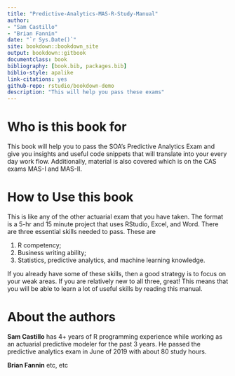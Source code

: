 ```yaml
--- 
title: "Predictive-Analytics-MAS-R-Study-Manual"
author: 
- "Sam Castillo"
- "Brian Fannin"
date: "`r Sys.Date()`"
site: bookdown::bookdown_site
output: bookdown::gitbook
documentclass: book
bibliography: [book.bib, packages.bib]
biblio-style: apalike
link-citations: yes
github-repo: rstudio/bookdown-demo
description: "This will help you pass these exams"
---
```

# Who is this book for

This book will help you to pass the SOA's Predictive Analytics Exam and give you insights and useful code snippets that will translate into your every day work flow.  Additionally, material is also covered which is on the CAS exams MAS-I and MAS-II.

# How to Use this book

This is like any of the other actuarial exam that you have taken.  The format is a 5-hr and 15 minute project that uses RStudio, Excel, and Word.  There are three essential skills needed to pass.  These are

1. R competency;
2. Business writing ability;
3. Statistics, predictive analytics, and machine learning knowledge.

If you already have some of these skills, then a good strategy is to focus on your weak areas.  If you are relatively new to all three, great!  This means that you will be able to learn a lot of useful skills by reading this manual.

# About the authors

**Sam Castillo** has 4+ years of R programming experience while working as an actuarial predictive modeler for the past 3 years.  He passed the predictive analytics exam in June of 2019 with about 80 study hours.

**Brian Fannin** etc, etc




